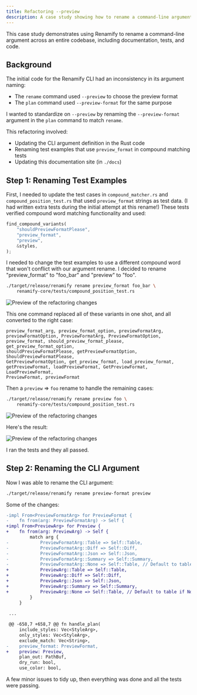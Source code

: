 ```yaml
---
title: Refactoring --preview
description: A case study showing how to rename a command-line argument across a codebase
---
```


This case study demonstrates using Renamify to rename a command-line argument across an entire codebase, 
including documentation, tests, and code. 

## Background

The initial code for the Renamify CLI had an inconsistency in its argument naming:

- The `rename` command used `--preview` to choose the preview format
- The `plan` command used `--preview-format` for the same purpose

I wanted to standardize on `--preview` by renaming the `--preview-format` argument in the `plan` command to match `rename`.

This refactoring involved:
- Updating the CLI argument definition in the Rust code
- Renaming test examples that use `preview_format` in compound matching tests
- Updating this documentation site (in `./docs`)

## Step 1: Renaming Test Examples

First, I needed to update the test cases in `compound_matcher.rs` and `compound_position_test.rs` that 
used `preview_format` strings as test data. (I had written extra tests during the initial attempt at this rename!)
These tests verified compound word matching functionality and used:

```rust
find_compound_variants(
    "shouldPreviewFormatPlease",
    "preview_format", 
    "preview",
    &styles,
);
```

I needed to change the test examples to use a different compound word that won't conflict with our argument rename.
I decided to rename "preview_format" to "foo_bar" and "preview" to "foo".

```bash
./target/release/renamify rename preview_format foo_bar \
    renamify-core/tests/compound_position_test.rs
```

![Preview of the refactoring changes](../../../assets/case-studies/preview-format-multi-replace-preview-format-foo-bar.png)

This one command replaced all of these variants in one shot, and all converted to the right case:

```
preview_format_arg, preview_format_option, previewFormatArg, 
previewFormatOption, PreviewFormatArg, PreviewFormatOption, 
preview_format, should_preview_format_please, get_preview_format_option, 
shouldPreviewFormatPlease, getPreviewFormatOption, ShouldPreviewFormatPlease, 
GetPreviewFormatOption, get_preview_format, load_preview_format, 
getPreviewFormat, loadPreviewFormat, GetPreviewFormat, LoadPreviewFormat, 
PreviewFormat, previewFormat 
```

Then a `preview` => `foo` rename to handle the remaining cases:

```bash
./target/release/renamify rename preview foo \
    renamify-core/tests/compound_position_test.rs
```

![Preview of the refactoring changes](../../../assets/case-studies/preview-format-multi-replace-preview-foo.png)


Here's the result:

![Preview of the refactoring changes](../../../assets/case-studies/preview-format-multi-replace-result.png)

I ran the tests and they all passed.

## Step 2: Renaming the CLI Argument

Now I was able to rename the CLI argument:

```bash
./target/release/renamify rename preview-format preview
```

Some of the changes:

```diff
-impl From<PreviewFormatArg> for PreviewFormat {
-    fn from(arg: PreviewFormatArg) -> Self {
+impl From<PreviewArg> for Preview {
+    fn from(arg: PreviewArg) -> Self {
         match arg {
-            PreviewFormatArg::Table => Self::Table,
-            PreviewFormatArg::Diff => Self::Diff,
-            PreviewFormatArg::Json => Self::Json,
-            PreviewFormatArg::Summary => Self::Summary,
-            PreviewFormatArg::None => Self::Table, // Default to table if None is somehow converted
+            PreviewArg::Table => Self::Table,
+            PreviewArg::Diff => Self::Diff,
+            PreviewArg::Json => Self::Json,
+            PreviewArg::Summary => Self::Summary,
+            PreviewArg::None => Self::Table, // Default to table if None is somehow converted
         }
     }
 
 ...

 @@ -658,7 +658,7 @@ fn handle_plan(
     include_styles: Vec<StyleArg>,
     only_styles: Vec<StyleArg>,
     exclude_match: Vec<String>,
-    preview_format: PreviewFormat,
+    preview: Preview,
     plan_out: PathBuf,
     dry_run: bool,
     use_color: bool,
```

A few minor issues to tidy up, then everything was done and all the tests were passing.
